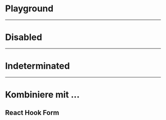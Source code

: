 # Playground

<LiveCodeEditor />

---

# Disabled

<LiveCodeEditor example="disabled" editorCollapsed />

---

# Indeterminated

<LiveCodeEditor example="indeterminated" editorCollapsed />

---

# Kombiniere mit ...

## React Hook Form

<LiveCodeEditor example="form" editorCollapsed />
